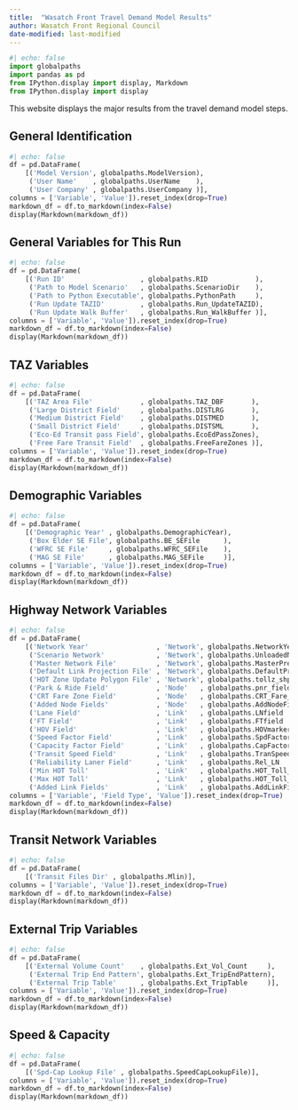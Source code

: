 ```yaml
---
title:  "Wasatch Front Travel Demand Model Results"
author: Wasatch Front Regional Council
date-modified: last-modified
---
```


```python
#| echo: false
import globalpaths
import pandas as pd
from IPython.display import display, Markdown
from IPython.display import display
```

This website displays the major results from the travel demand model steps.

## General Identification
```python
#| echo: false
df = pd.DataFrame(
    [('Model Version', globalpaths.ModelVersion),
     ('User Name'    , globalpaths.UserName    ),
     ('User Company' , globalpaths.UserCompany )],
columns = ['Variable', 'Value']).reset_index(drop=True)
markdown_df = df.to_markdown(index=False)
display(Markdown(markdown_df))
```

## General Variables for This Run
```python
#| echo: false
df = pd.DataFrame(
    [('Run ID'                   , globalpaths.RID            ),
     ('Path to Model Scenario'   , globalpaths.ScenarioDir    ),
     ('Path to Python Executable', globalpaths.PythonPath     ),
     ('Run Update TAZID'         , globalpaths.Run_UpdateTAZID),
     ('Run Update Walk Buffer'   , globalpaths.Run_WalkBuffer )],
columns = ['Variable', 'Value']).reset_index(drop=True)
markdown_df = df.to_markdown(index=False)
display(Markdown(markdown_df))
```

## TAZ Variables
```python
#| echo: false
df = pd.DataFrame(
    [('TAZ Area File'            , globalpaths.TAZ_DBF       ),
     ('Large District Field'     , globalpaths.DISTLRG       ),
     ('Medium District Field'    , globalpaths.DISTMED       ),
     ('Small District Field'     , globalpaths.DISTSML       ),
     ('Eco-Ed Transit pass Field', globalpaths.EcoEdPassZones),
     ('Free Fare Transit Field'  , globalpaths.FreeFareZones )],
columns = ['Variable', 'Value']).reset_index(drop=True)
markdown_df = df.to_markdown(index=False)
display(Markdown(markdown_df))
```

## Demographic Variables
```python
#| echo: false
df = pd.DataFrame(
    [('Demographic Year' , globalpaths.DemographicYear),
     ('Box Elder SE File', globalpaths.BE_SEFile      ),
     ('WFRC SE File'     , globalpaths.WFRC_SEFile    ),
     ('MAG SE File'      , globalpaths.MAG_SEFile     )],
columns = ['Variable', 'Value']).reset_index(drop=True)
markdown_df = df.to_markdown(index=False)
display(Markdown(markdown_df))
```

## Highway Network Variables
```python
#| echo: false
df = pd.DataFrame(
    [('Network Year'                 , 'Network', globalpaths.NetworkYear      ),
     ('Scenario Network'             , 'Network', globalpaths.UnloadedNetPrefix),
     ('Master Network File'          , 'Network', globalpaths.MasterPrefix     ),
     ('Default Link Projection File' , 'Network', globalpaths.DefaultProjFile  ),
     ('HOT Zone Update Polygon File' , 'Network', globalpaths.tollz_shp        ),
     ('Park & Ride Field'            , 'Node'   , globalpaths.pnr_field        ),
     ('CRT Fare Zone Field'          , 'Node'   , globalpaths.CRT_Fare_Zone    ),
     ('Added Node Fields'            , 'Node'   , globalpaths.AddNodeFields    ),
     ('Lane Field'                   , 'Link'   , globalpaths.LNfield          ),
     ('FT Field'                     , 'Link'   , globalpaths.FTfield          ),
     ('HOV Field'                    , 'Link'   , globalpaths.HOVmarker        ),
     ('Speed Factor Field'           , 'Link'   , globalpaths.SpdFactor        ),
     ('Capacity Factor Field'        , 'Link'   , globalpaths.CapFactor        ),
     ('Transit Speed Field'          , 'Link'   , globalpaths.TranSpeedField   ),
     ('Reliability Laner Field'      , 'Link'   , globalpaths.Rel_LN           ),
     ('Min HOT Toll'                 , 'Link'   , globalpaths.HOT_Toll_Min     ),
     ('Max HOT Toll'                 , 'Link'   , globalpaths.HOT_Toll_Max     ),
     ('Added Link Fields'            , 'Link'   , globalpaths.AddLinkFields    ),],
columns = ['Variable', 'Field Type', 'Value']).reset_index(drop=True)
markdown_df = df.to_markdown(index=False)
display(Markdown(markdown_df))
```

## Transit Network Variables
```python
#| echo: false
df = pd.DataFrame(
    [('Transit Files Dir' , globalpaths.Mlin)],
columns = ['Variable', 'Value']).reset_index(drop=True)
markdown_df = df.to_markdown(index=False)
display(Markdown(markdown_df))
```

## External Trip Variables
```python
#| echo: false
df = pd.DataFrame(
    [('External Volume Count'    , globalpaths.Ext_Vol_Count     ),
     ('External Trip End Pattern', globalpaths.Ext_TripEndPattern),
     ('External Trip Table'      , globalpaths.Ext_TripTable     )],
columns = ['Variable', 'Value']).reset_index(drop=True)
markdown_df = df.to_markdown(index=False)
display(Markdown(markdown_df))
```

## Speed & Capacity
```python
#| echo: false
df = pd.DataFrame(
    [('Spd-Cap Lookup File' , globalpaths.SpeedCapLookupFile)],
columns = ['Variable', 'Value']).reset_index(drop=True)
markdown_df = df.to_markdown(index=False)
display(Markdown(markdown_df))
```